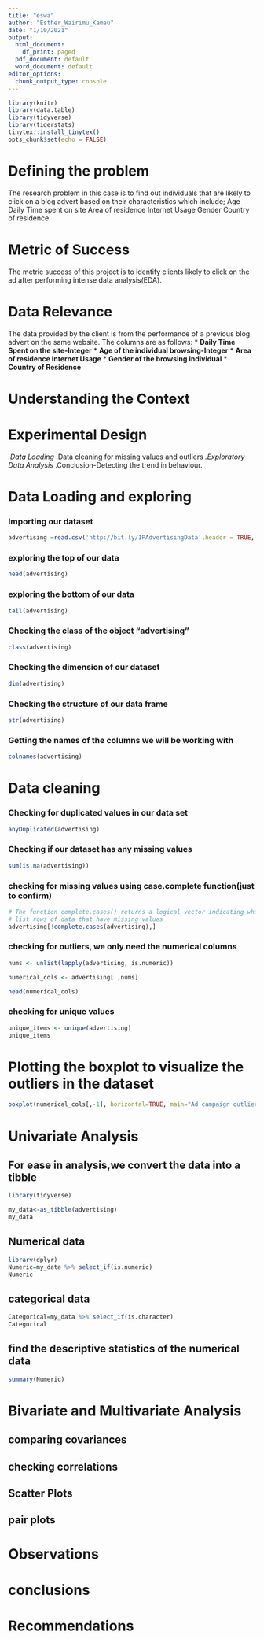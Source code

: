 ---
title: "eswa"
author: "Esther_Wairimu_Kamau"
date: "1/10/2021"
output:
  html_document:
    df_print: paged
  pdf_document: default
  word_document: default
editor_options:
  chunk_output_type: console
---

```{r setup, include= TRUE}
library(knitr)
library(data.table)
library(tidyverse)
library(tigerstats)
tinytex::install_tinytex() 
opts_chunk$set(echo = FALSE)
```

# Defining the problem
The research problem in this case is to find out individuals that are likely to click on a blog advert based on their characteristics which include; Age Daily Time spent on site Area of residence Internet Usage Gender Country of residence

# Metric of Success

The metric success of this project is to identify clients likely to click on the ad after performing intense data analysis(EDA).

# Data Relevance
The data provided by the client is from the performance of a previous blog advert on the same website. 
The columns are as follows:
* **Daily Time Spent on the site-Integer**
* **Age of the individual browsing-Integer**
* **Area of residence Internet Usage** 
* **Gender of the browsing individual**
* **Country of Residence**

# Understanding the Context

# Experimental Design
*.Data Loading 
*.Data cleaning for missing values and outliers
*.Exploratory Data Analysis 
*.Conclusion-Detecting the trend in behaviour.

# Data Loading and exploring

### Importing our dataset


```{r}
advertising =read.csv('http://bit.ly/IPAdvertisingData',header = TRUE, sep = ",",fileEncoding = "UTF-8-BOM")

```

### exploring the top of our data

```{r}
head(advertising)
```


### exploring the bottom of our data
```{r}
tail(advertising)
```



### Checking the class of the object "advertising"

```{r}
class(advertising)
```


### Checking the dimension of our dataset

```{r}
dim(advertising)
```



### Checking the structure of our data frame


```{r}
str(advertising)
```



### Getting the names of the columns we will be working with

```{r}
colnames(advertising)
```



# Data cleaning

### Checking for duplicated values in our data set
```{r}
anyDuplicated(advertising)
```


### Checking if our dataset has any missing values

```{r}
sum(is.na(advertising))
```

### checking for missing values using case.complete function(just to confirm)

```{r}
# The function complete.cases() returns a logical vector indicating which cases are complete.
# list rows of data that have missing values
advertising[!complete.cases(advertising),]
```


### checking for outliers, we only need the numerical columns

```{r}
nums <- unlist(lapply(advertising, is.numeric)) 

numerical_cols <- advertising[ ,nums]

head(numerical_cols)
```


### checking for unique values

```{r}
unique_items <- unique(advertising)
unique_items
```



# Plotting the boxplot to visualize the outliers in the dataset

```{r}
boxplot(numerical_cols[,-1], horizontal=TRUE, main="Ad campaign outliers")

```


# Univariate Analysis

## For ease in analysis,we convert the data into a tibble

```{r}
library(tidyverse)

my_data<-as_tibble(advertising)
my_data

```


## Numerical data

```{r}
library(dplyr)
Numeric=my_data %>% select_if(is.numeric)
Numeric
```


## categorical data
```{r}
Categorical=my_data %>% select_if(is.character)
Categorical
```

## find the descriptive statistics of the numerical data

```{r}
summary(Numeric)
```

# Bivariate and Multivariate Analysis

## comparing covariances

## checking correlations

## Scatter Plots

## pair plots

# Observations

# conclusions

# Recommendations



# 

